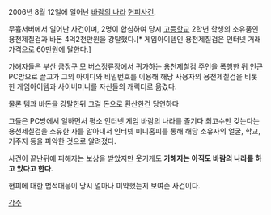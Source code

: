 2006년 8월 12일에 일어난 [[바람의 나라]] [[현피]]사건.

무휼서버에서 일어난 사건이며, 2명이 합심하여 당시 [[고등학교]] 2학년 학생의 소유품인 용천제칠검과 바돈 4억2천만원을 강탈했다.[* 게임아이템인 용천제칠검은 인터넷 거래가격으로 60만원에 달한다.]

가해자들은 부산 금정구 모 버스정류장에서 귀가하는 용천제칠검 주인을 폭행한 뒤 인근 PC방으로 끌고가 그의 아이디와 비밀번호를 이용해 해당 사용자의 용천제칠검을 비롯한 게임아이템과 사이버머니를 자신들의 캐릭터로 옮겼다. 

물론 템과 바돈을 강탈한뒤 그걸 돈으로 환산한건 당연하다

그들은 PC방에서 일하면서 평소 인터넷 게임 바람의 나라를 즐기다 최고수만 갖는다는 용천제칠검을 소유한 자를 알아내서 인터넷 미니홈피를 통해 해당 소유자의 얼굴, 학교, 거주지 등을 파악한 것으로 알려졌다. 

사건이 끝난뒤에 피해자는 보상을 받았지만 웃기게도 '''가해자는 아직도 바람의 나라를 하고 있다고 한다'''. 

현피에 대한 법적대응이 당시 얼마나 미약했는지 보여준 사건이다.

[[각주]]
